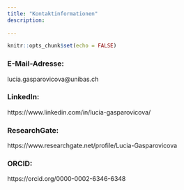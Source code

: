 ```yaml
---
title: "Kontaktinformationen"
description: 
  
---
```


```r
knitr::opts_chunk$set(echo = FALSE)
```

### E-Mail-Adresse:

lucia.gasparovicova@unibas.ch

### LinkedIn:

https://www.linkedin.com/in/lucia-gasparovicova/


### ResearchGate:

https://www.researchgate.net/profile/Lucia-Gasparovicova

### ORCID:

https://orcid.org/0000-0002-6346-6348


